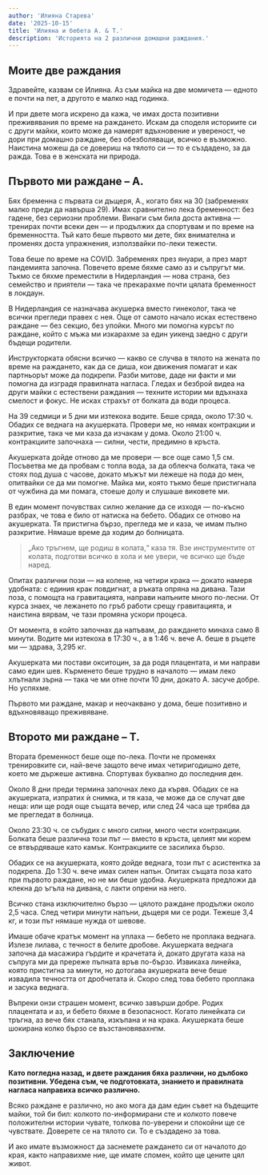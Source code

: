 ```yaml
---
author: 'Илияна Старева'
date: '2025-10-15'
title: 'Илияна и бебета А. & Т.'
description: 'Историята на 2 различни домашни раждания.'
---
```


## Моите две раждания

Здравейте, казвам се Илияна. Аз съм майка на две момичета — едното е почти на пет, а другото е малко над годинка.

И при двете мога искрено да кажа, че имах доста позитивни преживявания по време на раждането. Искам да споделя историите си с други майки, които може да намерят вдъхновение и увереност, че дори при домашно раждане, без обезболяващи, всичко е възможно. Наистина можеш да се довериш на тялото си — то е създадено, за да ражда. Това е в женската ни природа.

## Първото ми раждане – А.

Бях бременна с първата си дъщеря, А., когато бях на 30 (забременях малко преди да навърша 29). Имах сравнително лека бременност: без гадене, без сериозни проблеми. Винаги съм била доста активна — тренирах почти всеки ден — и продължих да спортувам и по време на бременността. Тъй като беше първото ми дете, бях внимателна и променях доста упражнения, използвайки по-леки тежести.

Това беше по време на COVID. Забременях през януари, а през март пандемията започна. Повечето време бяхме само аз и съпругът ми. Тъкмо се бяхме преместили в Нидерландия — нова страна, без семейство и приятели — така че прекарахме почти цялата бременност в локдаун.

В Нидерландия се назначава акушерка вместо гинеколог, така че всички прегледи правех с нея. Още от самото начало исках естествено раждане — без секцио, без упойки. Много ми помогна курсът по раждане, който с мъжа ми изкарахме за един уикенд заедно с други бъдещи родители.

Инструкторката обясни всичко — какво се случва в тялото на жената по време на раждането, как да се диша, кои движения помагат и как партньорът може да подкрепи. Разби митове, даде ни факти и ми помогна да изградя правилната нагласа. Гледах и безброй видеа на други майки с естествени раждания — техните истории ми вдъхнаха смелост и фокус. Не исках страхът от болката да води процеса.

На 39 седмици и 5 дни ми изтекоха водите. Беше сряда, около 17:30 ч. Обадих се веднага на акушерката. Провери ме, но нямах контракции и разкритие, така че ми каза да изчакам у дома. Около 21:00 ч. контракциите започнаха — силни, чести, предимно в кръста.

Акушерката дойде отново да ме провери — все още само 1,5 см. Посъветва ме да пробвам с топла вода, за да облекча болката, така че стоях под душа с часове, докато мъжът ми лежеше на пода до мен, опитвайки се да ми помогне. Майка ми, която тъкмо беше пристигнала от чужбина да ми помага, стоеше долу и слушаше виковете ми.

В един момент почувствах силно желание да се изходя — по-късно разбрах, че това е било от натиска на бебето. Обадих се отново на акушерката. Тя пристигна бързо, прегледа ме и каза, че имам пълно разкритие. Нямаше време да ходим до болницата. 
> „Ако тръгнем, ще родиш в колата,“ каза тя. 
Взе инструментите от колата, подготви всичко в хола и ме увери, че всичко ще бъде наред.

Опитах различни пози — на колене, на четири крака — докато намеря удобната: с единия крак повдигнат, а ръката опряна на дивана. Тази поза, с помощта на гравитацията, направи напъните много по-лесни. От курса знаех, че лежането по гръб работи срещу гравитацията, и наистина вярвам, че тази промяна ускори процеса.

От момента, в който започнах да напъвам, до раждането минаха само 8 минути. Водите ми изтекоха в 17:30 ч., а в 1:46 ч. вече А. беше в ръцете ми — здрава, 3,295 кг.

Акушерката ми постави окситоцин, за да родя плацентата, и ми направи само един шев. Кърменето беше трудно в началото — имам леко хлътнали зърна — така че ми отне почти 10 дни, докато А. засуче добре. Но успяхме.

Първото ми раждане, макар и неочаквано у дома, беше позитивно и вдъхновяващо преживяване.

## Второто ми раждане – Т.

Втората бременност беше още по-лека. Почти не променях тренировките си, най-вече защото вече имах четиригодишно дете, което ме държеше активна. Спортувах буквално до последния ден.

Около 8 дни преди термина започнах леко да кървя. Обадих се на акушерката, изпратих ѝ снимка, и тя каза, че може да се случат две неща: или ще родя още същата вечер, или след 24 часа ще трябва да ме прегледат в болница.

Около 23:30 ч. се събудих с много силни, много чести контракции. Болката беше различна този път — вместо в кръста, целият ми корем се втвърдяваше като камък. Контракциите се засилиха бързо.

Обадих се на акушерката, която дойде веднага, този път с асистентка за подкрепа. До 1:30 ч. вече имах силен напън. Опитах същата поза като при първото раждане, но не ми беше удобна. Акушерката предложи да клекна до ъгъла на дивана, с лакти опрени на него.

Всичко стана изключително бързо — цялото раждане продължи около 2,5 часа. След четири минути напъни, дъщеря ми се роди. Тежеше 3,4 кг, и този път нямаше нужда от шевове.

Имаше обаче кратък момент на уплаха — бебето не проплака веднага. Излезе лилава, с течност в белите дробове. Акушерката веднага започна да масажира гърдите и крачетата ѝ, докато другата каза на съпруга ми да пререже пъпната връв по-бързо. Извикаха линейка, която пристигна за минути, но дотогава акушерката вече беше извадила течността от дробчетата ѝ. Скоро след това бебето проплака и засука веднага.

Въпреки онзи страшен момент, всичко завърши добре. Родих плацентата и аз, и бебето бяхме в безопасност. Когато линейката си тръгна, аз вече бях станала, изкъпана и на крака. Акушерката беше шокирана колко бързо се възстановявахнпм.

## Заключение

**Като погледна назад, и двете раждания бяха различни, но дълбоко позитивни. Убедена съм, че подготовката, знанието и правилната нагласа направиха всичко различно.**

Всяко раждане е различно, но ако мога да дам един съвет на бъдещите майки, той би бил: колкото по-информирани сте и колкото повече положителни истории чувате, толкова по-уверени и спокойни ще се чувствате. Доверете се на тялото си. То е създадено за това.

И ако имате възможност да заснемете раждането си от началото до края, както направихме ние, ще имате спомен, който ще цените цял живот.
